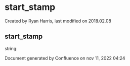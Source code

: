 
# start_stamp 

 Created by  Ryan Harris, last modified on 2018.02.08

## start_stamp

string

Document generated by Confluence on nov 11, 2022 04:24
